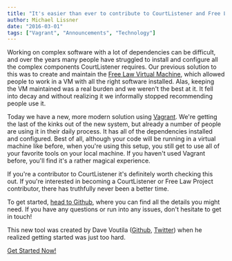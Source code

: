 ```yaml
---
title: "It's easier than ever to contribute to CourtListener and Free Law Project"
author: Michael Lissner
date: "2016-03-01"
tags: ["Vagrant", "Announcements", "Technology"]
---
```



Working on complex software with a lot of dependencies can be difficult, and over the years many people have struggled to install and configure all the complex components CourtListener requires. Our previous solution to this was to create and maintain the [Free Law Virtual Machine][flvm], which allowed people to work in a VM with all the right software installed. Alas, keeping the VM maintained was a real burden and we weren't the best at it. It fell into decay and without realizing it we informally stopped recommending people use it.

Today we have a new, more modern solution using [Vagrant][v]. We're getting the last of the kinks out of the new system, but already a number of people are using it in their daily process. It has all of the dependencies installed and configured. Best of all, although your code will be running in a virtual machine like before, when you're using this setup, you still get to use all of your favorite tools on your local machine. If you haven't used Vagrant before, you'll find it's a rather magical experience.

If you're a contributor to CourtListener it's definitely worth checking this out. If you're interested in becoming a CourtListener or Free Law Project contributor, there has truthfully never been a better time.

To get started, [head to Github][rm], where you can find all the details you might need. If you have any questions or run into any issues, don't hesitate to get in touch!

This new tool was created by Dave Voutila ([Github][gh], [Twitter][tw]) when he realized getting started was just too hard.

<a href="https://github.com/freelawproject/freelawmachine">Get Started Now!</a>

[flvm]: /2013/10/15/free-law-virtual-machine/

[v]: https://www.vagrantup.com/
[rm]: https://github.com/freelawproject/freelawmachine
[gh]: https://github.com/voutilad
[tw]: https://twitter.com/voutilad


